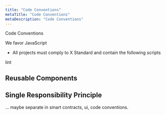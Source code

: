 ```yaml
---
title: "Code Conventions"
metaTitle: "Code Conventions"
metaDescription: "Code Conventions"
---
```


Code Conventions

We favor JavaScript

- All projects must comply to X Standard and contain the following scripts

lint


## Reusable Components

## Single Responsibility Principle


... maybe separate in smart contracts, ui, code conventions.

